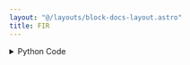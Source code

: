 ```yaml
---
layout: "@/layouts/block-docs-layout.astro"
title: FIR
---
```



<PythonDocsDisplay docstring={docstring} />

<details>
<summary>Python Code</summary>
```python
from scipy import signal
from flojoy import flojoy, OrderedPair
from typing import Literal, Union


@flojoy
def FIR(
    default: OrderedPair,
    sample_rate: int = 100,
    filter_type: Literal["lowpass", "highpass", "bandpass", "bandstop"] = "lowpass",
    window: Literal[
        "boxcar",
        "triang",
        "blackman",
        "hamming",
        "hann",
        "bartlett",
        "flattop",
        "parzen",
        "bohman",
        "blackmanharris",
        "nuttall",
        "barthann",
        "cosine",
        "exponential",
        "tukey",
        "taylor",
        "lanczos",
    ] = "hann",
    cutoff_low: float = 10.0,
    cutoff_high: float = 15.0,
    taps: int = 200,
) -> OrderedPair:
    """The FIR node applies a low-pass FIR filter to an input vector. The filter is designed with the window method.

    This filter takes a few inputs: the sample_rate (will be passed as a parameter if the target node is not connected), the window type of the filter, the cutoff frequency, and the number of taps (or length) of the filter.

    Inputs
    ------
    default : OrderedPair
        The data to apply a FIR filter to.

    Parameters
    ----------
    sample_rate : int
        the amount of samples within a second
    filter_type : select
        how the filter behaves
    window : select
        the window function used in the FIR
    cutoff_low : float
        the frequency cutoff to filter out the lower frequencies
    cutoff_high : float
        the frequency cutoff to filter out the upper frequencies
    taps : int
        the length of the filter

    Returns
    -------
    OrderedPair
        x: time domain
        y: filtered signal
    """

    sample_rate: int = sample_rate  # Hz
    filter_type: str = filter_type
    window_type: str = window
    cutoff_low: float = cutoff_low
    cutoff_high: float = cutoff_high
    n_taps: int = taps
    times = default.x
    input_signal = default.y

    if input_signal.size < n_taps * 3:
        raise ValueError("length of the data should be three times longer than taps")
    elif (
        n_taps % 2 == 0
    ):  # in the case where the passband contains the Nyquist frequency
        n_taps = n_taps + 1

    # create the filter with the parameter inputs
    if filter_type == "bandpass" or filter_type == "bandstop":
        fil = signal.firwin(
            numtaps=n_taps,
            cutoff=[cutoff_low, cutoff_high],
            fs=sample_rate,
            pass_zero=filter_type,
            window=window_type,
        )
    elif filter_type == "lowpass":
        fil = signal.firwin(
            numtaps=n_taps,
            cutoff=cutoff_high,
            fs=sample_rate,
            pass_zero=filter_type,
            window=window_type,
        )
    else:
        fil = signal.firwin(
            numtaps=n_taps,
            cutoff=cutoff_low,
            fs=sample_rate,
            pass_zero=filter_type,
            window=window_type,
        )

    # ... and then apply it to the signal
    filtered_x = signal.filtfilt(fil, 1.0, input_signal)
    return OrderedPair(x=times, y=filtered_x)

```
[Find this Flojoy Block on GitHub](https://github.com/flojoy-ai/blocks/blob/main/blocks/TRANSFORMERS/SIGNAL_PROCESSING/FIR/FIR.py)
</details>

## Example

<AppDisplay app={app} blockName="FIR" client:visible />

In this example, five `BASIC_OSCILLATOR` nodes generates an array of 400 samples with a sample rate of 100. 
Each with different amplitude and a unique frequency between 10-35hz. 
They are then all summed together into one signal using the `ADD` node.

To then get one of the initial sine waves, which is the one generated by `OSC_3` in this case, the `FIR` node
is used to filter out all other frequencies that's not 25hz.

For the filter type, it will be `bandpass` as there are unwanted frequencies both above and below 25hz.
The high cutoff would be 28hz and the low cutoff would be 23hz. For the window, `barthann` is used for
a sharper cutoff since we don't want any other frequencies in this example. 

For taps, there are a couple of ways of calculating depending on how much attenuation or how much ripple is in the signal.
[Here](https://dsp.stackexchange.com/questions/31066/how-many-taps-does-an-fir-filter-need) are some formulas, the top-rated answer
would be the one used in this example. With the transition width being 20, the number of taps would be 80 after calculation.

Finally, the output of `FIR` node will be displayed with the `LINE` node, which gives us a very similar graph to `OSC_3`.
Also, two `FFT` nodes are included to show the frequencies before and after the `FIR` node.
